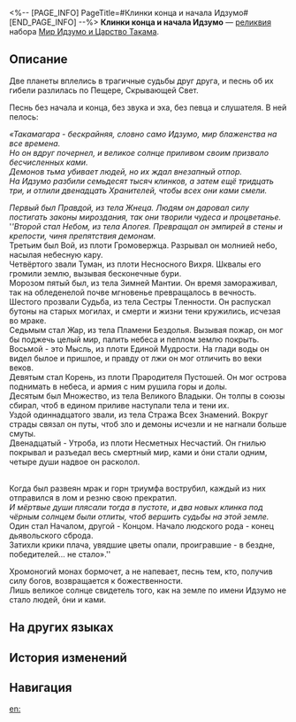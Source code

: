 <%-- [PAGE_INFO]
PageTitle=#Клинки конца и начала Идзумо#
[END_PAGE_INFO] --%>
{{Реликвия Инфобокс
|id          = 63146
|Изображение = Предмет Клинки конца и начала Идзумо.png
|Набор       = Мир Идзумо и Царство Такама
|Предмет     = Соединительная вязь
|Упоминания  = 
}}
{{Описание|Жители Идзумо привязывали клинки к поясам с помощью специальных кисточек. Они шагали по миру и разрубали тела кровожадных ками своими мечами, чтобы затем бесконечно ковать из них новые мечи... Идзумо шло к процветанию, двигалась к крушению, направлялась в пустоту.}}
'''Клинки конца и начала Идзумо''' — [[реликвия]] набора [[Мир Идзумо и Царство Такама]].

==Описание==
Две планеты вплелись в трагичные судьбы друг друга, и песнь об их гибели разлилась по Пещере, Скрывающей Свет.

Песнь без начала и конца, без звука и эха, без певца и слушателя. В ней пелось:

''«Такамагара - бескрайняя, словно само Идзумо, мир блаженства на все времена.''<br />''Но он вдруг почернел, и великое солнце приливом своим призвало бесчисленных ками.''<br />''Демонов тьма убивает людей, но их ждал внезапный отпор.''<br />''На Идзумо разбили семьдесят тысяч клинков, а затем ещё тридцать три, и отлили двенадцать Хранителей, чтобы всех они ками смели.''

''Первый был Правдой, из тела Жнеца. Людям он даровал силу постигать законы мироздания, так они творили чудеса и процветанье.''<br />''''Второй стал Небом, из тела Апогея. Превращал он эмпирей в стены и крепости, чиня препятствия демонам.<br />''Третьим был Вой, из плоти Громовержца. Разрывал он молнией небо, насылая небесную кару.''<br />''Четвёртого звали Туман, из плоти Несносного Вихря. Шквалы его громили землю, вызывая бесконечные бури.''<br />''Морозом пятый был, из тела Зимней Мантии. Он время замораживал, так на обледенелой почве мгновенье превращалось в вечность.''<br />''Шестого прозвали Судьба, из тела Сестры Тленности. Он распускал бутоны на старых могилах, и смерти и жизни тени кружились, исчезая во мраке.''<br />''Седьмым стал Жар, из тела Пламени Бездолья. Вызывая пожар, он мог бы поджечь целый мир, палить небеса и пеплом землю покрыть.''<br />''Восьмой - это Мысль, из плоти Единой Мудрости. На глади воды он видел былое и пришлое, и правду от лжи он мог отличить во веки веков.''<br />''Девятым стал Корень, из плоти Прародителя Пустошей. Он мог острова поднимать в небеса, и армия с ним рушила горы и долы.''<br />''Десятым был Множество, из тела Великого Владыки. Он толпы в союзы сбирал, чтоб в едином приливе наступали тела и тени их.''<br />''Уздой одиннадцатого звали, из тела Стража Всех Знамений. Вокруг страды связал он путы, чтоб зло и демоны исчезли и не нагнали больше смуты.''<br />''Двенадцатый - Утроба, из плоти Несметных Несчастий. Он гнилью покрывал и разъедал весь смертный мир, ками и óни стали одним, четыре души надвое он расколол.

''<br />''Когда был развеян мрак и горн триумфа вострубил, каждый из них отправился в лом и резню свою прекратил.''<br />''''И мёртвые души плясали тогда в пустоте, и два новых клинка под чёрным солнцем были отлиты, чтоб вершить судьбы на этой земле.<br />''Один стал Началом, другой - Концом. Начало людского рода - конец дьявольского сброда.''<br />''Затихли крики плача, увядшие цветы опали, проигравшие - в бездне, победителей... не стало».''

Хромоногий монах бормочет, а не напевает, песнь тем, кто, получив силу богов, возвращается к божественности.<br />Лишь великое солнце свидетель того, как на земле по имени Идзумо не стало людей, óни и ками.

==На других языках==
{{На других языках
|en   = Izumo's Blades of Origin and End
|zhs  = 出云的终始一刀
|zht  = 出雲的終始一刀
|ja   = {{Rubi|出雲|いずも}}の{{Rubi|終始一刀|しゅうしのいっとう}}
|ko   = 이즈모의 종시일도
|es   = Filos del inicio y el final de Izumo
|fr   = Izumo, lames de fin et de commencement
|ru   = Клинки конца и начала Идзумо
|th   = Izumo's Blades of Origin and End
|vi   = Izumo, Lưỡi Đao Chấm Dứt Và Khởi Đầu
|de   = Izumos Klingen von Ende und Anfang
|id   = Izumo's Blades of Origin and End
|pt   = Izumo: Lâminas de Começo e Fim
}}

==История изменений==
{{История изменений|3.5}}

==Навигация==
{{Набор Реликвий Навбокс|Мир Идзумо и Царство Такама}}

[[en:]]